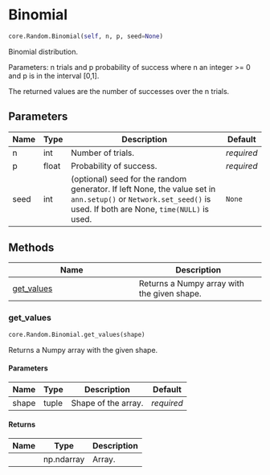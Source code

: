 # Binomial { #ANNarchy.core.Random.Binomial }

```python
core.Random.Binomial(self, n, p, seed=None)
```

Binomial distribution.

Parameters: n trials and p probability of success where n an integer >= 0 and p is in the interval [0,1].

The returned values are the number of successes over the n trials.

## Parameters {.doc-section .doc-section-parameters}

| Name   | Type   | Description                                                                                                                                                     | Default    |
|--------|--------|-----------------------------------------------------------------------------------------------------------------------------------------------------------------|------------|
| n      | int    | Number of trials.                                                                                                                                               | _required_ |
| p      | float  | Probability of success.                                                                                                                                         | _required_ |
| seed   | int    | (optional) seed for the random generator. If left None, the value set in `ann.setup()` or `Network.set_seed()` is used. If both are None, `time(NULL)` is used. | `None`     |

## Methods

| Name | Description |
| --- | --- |
| [get_values](#ANNarchy.core.Random.Binomial.get_values) | Returns a Numpy array with the given shape. |

### get_values { #ANNarchy.core.Random.Binomial.get_values }

```python
core.Random.Binomial.get_values(shape)
```

Returns a Numpy array with the given shape.

#### Parameters {.doc-section .doc-section-parameters}

| Name   | Type   | Description         | Default    |
|--------|--------|---------------------|------------|
| shape  | tuple  | Shape of the array. | _required_ |

#### Returns {.doc-section .doc-section-returns}

| Name   | Type       | Description   |
|--------|------------|---------------|
|        | np.ndarray | Array.        |